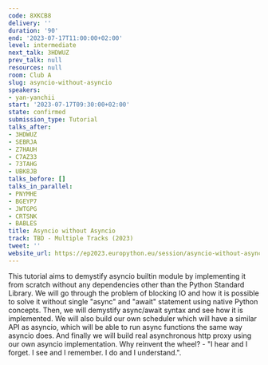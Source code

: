 ```yaml
---
code: 8XKCB8
delivery: ''
duration: '90'
end: '2023-07-17T11:00:00+02:00'
level: intermediate
next_talk: 3HDWUZ
prev_talk: null
resources: null
room: Club A
slug: asyncio-without-asyncio
speakers:
- yan-yanchii
start: '2023-07-17T09:30:00+02:00'
state: confirmed
submission_type: Tutorial
talks_after:
- 3HDWUZ
- SEBRJA
- Z7HAUH
- C7AZ33
- 73TAHG
- UBK8JB
talks_before: []
talks_in_parallel:
- PNYMHE
- BGEYP7
- JWTGPG
- CRTSNK
- BABLES
title: Asyncio without Asyncio
track: TBD - Multiple Tracks (2023)
tweet: ''
website_url: https://ep2023.europython.eu/session/asyncio-without-asyncio
---
```


This tutorial aims to demystify asyncio builtin module by implementing it from scratch without any dependencies other than the Python Standard Library. We will go through the problem of blocking IO and how it is possible to solve it without single "async" and "await" statement using native Python concepts. Then, we will demystify async/await syntax and see how it is implemented. We will also build our own scheduler which will have a similar API as asyncio, which will be able to run async functions the same way asyncio does. And finally we will build real asynchronous http proxy using our own asyncio implementation. Why reinvent the wheel? - "I hear and I forget. I see and I remember. I do and I understand.".
